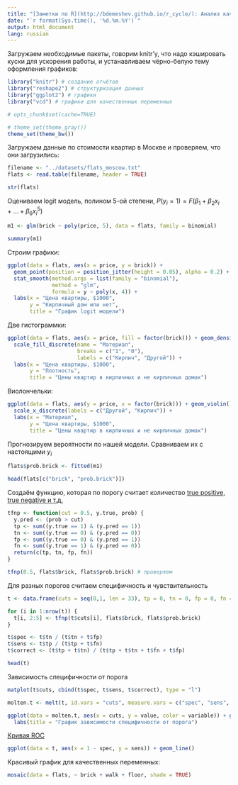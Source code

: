 ```yaml
---
title: "[Заметки по R](http://bdemeshev.github.io/r_cycle/): Анализ качественных переменных"
date: "`r format(Sys.time(), '%d.%m.%Y')`"
output: html_document
lang: russian
---
```


Загружаем необходимые пакеты, говорим knitr'у, что надо кэшировать куски для ускорения работы, и устанавливаем чёрно-белую тему оформления графиков:

```r
library("knitr") # создание отчётов
library("reshape2") # структуризация данных
library("ggplot2") # графики
library("vcd") # графики для качественных переменных

# opts_chunk$set(cache=TRUE)

# theme_set(theme_gray())
theme_set(theme_bw())
```


Загружаем данные по стоимости квартир в Москве и проверяем, что они загрузились:
```r
filename <- "../datasets/flats_moscow.txt"
flats <- read.table(filename, header = TRUE)

str(flats)
```



Оцениваем logit модель, полином 5-ой степени, $P(y_i=1)=F(\beta_1+\beta_2 x_i+\ldots+\beta_6 x_i^5)$
```r
m1 <- glm(brick ~ poly(price, 5), data = flats, family = binomial)

summary(m1)
```


Строим графики:
```r
ggplot(data = flats, aes(x = price, y = brick)) +
  geom_point(position = position_jitter(height = 0.05), alpha = 0.2) +
  stat_smooth(method.args = list(family = "binomial"), 
              method = "glm", 
              formula = y ~ poly(x, 4)) +
  labs(x = "Цена квартиры, $1000", 
       y = "Кирпичный дом или нет", 
       title = "График logit модели")
```

Две гистограммки:
```r
ggplot(data = flats, aes(x = price, fill = factor(brick))) + geom_density(alpha = 0.5) + 
  scale_fill_discrete(name = "Материал", 
                      breaks = c("1", "0"),  
                      labels = c("Кирпич", "Другой")) +
  labs(x = "Цена квартиры, $1000", 
       y = "Плотность", 
       title = "Цены квартир в кирпичных и не кирпичных домах") 
```

Виолончельки:
```r
ggplot(data = flats, aes(y = price, x = factor(brick))) + geom_violin() + 
  scale_x_discrete(labels = c("Другой", "Кирпич")) + 
  labs(x = "Материал", 
       y = "Цена квартиры, $1000", 
       title = "Цены квартир в кирпичных и не кирпичных домах")
```

Прогнозируем вероятности по нашей модели. Сравниваем их с настоящими $y_i$
```r
flats$prob.brick <- fitted(m1)

head(flats[c("brick", "prob.brick")])
```

Создаём функцию, которая по порогу считает количество [true positive, true negative и т.д.](http://en.wikipedia.org/wiki/Sensitivity_and_specificity)
```r
tfnp <- function(cut = 0.5, y.true, prob) {
  y.pred <- (prob > cut)
  tp <- sum((y.true == 1) & (y.pred == 1))
  tn <- sum((y.true == 0) & (y.pred == 0))
  fp <- sum((y.true == 0) & (y.pred == 1))
  fn <- sum((y.true == 1) & (y.pred == 0))
  return(c(tp, tn, fp, fn))
}

tfnp(0.5, flats$brick, flats$prob.brick) # проверяем
```

Для разных порогов считаем специфичность и чувствительность
```r
t <- data.frame(cuts = seq(0,1, len = 33), tp = 0, tn = 0, fp = 0, fn = 0)

for (i in 1:nrow(t)) {
  t[i, 2:5] <- tfnp(t$cuts[i], flats$brick, flats$prob.brick)
}

t$spec <- t$tn / (t$tn + t$fp)
t$sens <- t$tp / (t$tp + t$fn)
t$correct <- (t$tp + t$tn) / (t$tp + t$tn + t$fn + t$fp)

head(t)
```

Зависимость специфичности от порога
```r
matplot(t$cuts, cbind(t$spec, t$sens, t$correct), type = "l")

molten.t <- melt(t, id.vars = "cuts", measure.vars = c("spec", "sens", "correct"))

ggplot(data = molten.t, aes(x = cuts, y = value, color = variable)) + geom_line() +
  labs(title = "График зависимости специфичности от порога")
```

[Кривая ROC](http://en.wikipedia.org/wiki/Receiver_operating_characteristic)
```r
ggplot(data = t, aes(x = 1 - spec, y = sens)) + geom_line()
```

Красивый график для качественных переменных:
```r
mosaic(data = flats, ~ brick + walk + floor, shade = TRUE)
```





